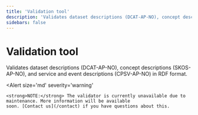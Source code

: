 ```yaml
---
title: 'Validation tool'
description: 'Validates dataset descriptions (DCAT-AP-NO), concept descriptions (SKOS-AP-NO), and service and event descriptions (CPSV-AP-NO) in RDF format.'
sidebars: false
---
```


# Validation tool

<Ingress size='xs'>
     Validates dataset descriptions (DCAT-AP-NO), concept descriptions (SKOS-AP-NO), and service and event descriptions (CPSV-AP-NO) in RDF format.
</Ingress>

<Alert
    size='md'
    severity='warning'
>
    <strong>NOTE:</strong> The validator is currently unavailable due to maintenance. More information will be available
    soon. [Contact us](/contact) if you have questions about this.
</Alert>
